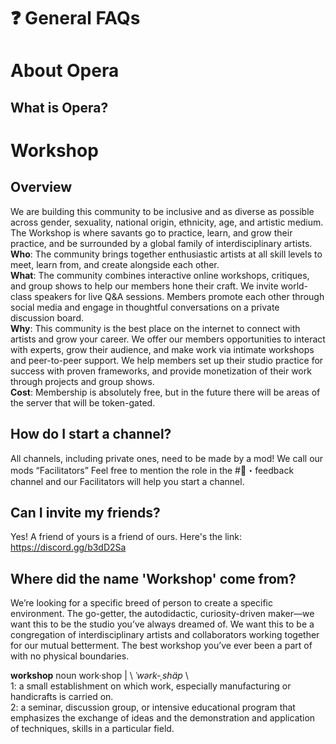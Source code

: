 # ❓ General FAQs

# About Opera
## What is Opera?

# Workshop

## Overview
We are building this community to be inclusive and as diverse as possible across gender, sexuality, national origin, ethnicity, age, and artistic medium. The Workshop is where savants go to practice, learn, and grow their practice, and be surrounded by a global family of interdisciplinary artists.\
**Who**: The community brings together enthusiastic artists at all skill levels to meet, learn from, and create alongside each other.\
**What**: The community combines interactive online workshops, critiques, and group shows to help our members hone their craft. We invite world-class speakers for live Q&A sessions. Members promote each other through social media and engage in thoughtful conversations on a private discussion board.\
**Why**: This community is the best place on the internet to connect with artists and grow your career. We offer our members opportunities to interact with experts, grow their audience, and make work via intimate workshops and peer-to-peer support. We help members set up their studio practice for success with proven frameworks, and provide monetization of their work through projects and group shows.\
**Cost**: Membership is absolutely free, but in the future there will be areas of the server that will be token-gated.

## How do I start a channel?
All channels, including private ones, need to be made by a mod! We call our mods “Facilitators” Feel free to mention the role in the #💌・feedback channel and our Facilitators will help you start a channel.

## Can I invite my friends?
Yes! A friend of yours is a friend of ours. Here's the link: https://discord.gg/b3dD2Sa

## Where did the name 'Workshop' come from?
We’re looking for a specific breed of person to create a specific environment. The go-getter, the autodidactic, curiosity-driven maker—we want this to be the studio you’ve always dreamed of. We want this to be a congregation of interdisciplinary artists and collaborators working together for our mutual betterment. The best workshop you’ve ever been a part of with no physical boundaries.

**workshop** noun work·shop | \ _ˈwərk-ˌshäp_ \ \
1: a small establishment on which work, especially manufacturing or handicrafts is carried on. \
2: a seminar, discussion group, or intensive educational program that emphasizes the exchange of ideas and the demonstration and application of techniques, skills in a particular field.